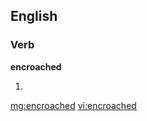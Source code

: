 ==English==

===Verb===
'''encroached'''

# {{past of|[[encroach]]}}

[[mg:encroached]]
[[vi:encroached]]